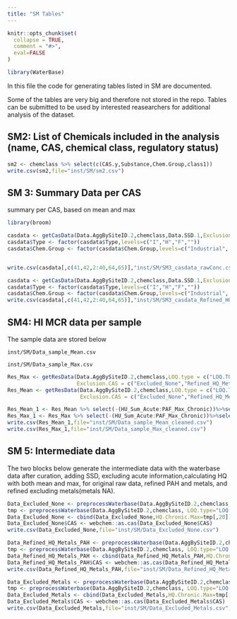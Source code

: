 ```yaml
---
title: "SM Tables"
---
```


```r
knitr::opts_chunk$set(
  collapse = TRUE,
  comment = "#>",
  eval=FALSE
)
```

```r
library(WaterBase)
```

In this file the code for generating tables listed in SM are documented. 

Some of the tables are very big and therefore not stored in the repo. Tables can be submitted to be used by interested reasearchers for additional analysis of the dataset. 

## SM2: List of Chemicals included in the analysis (name, CAS, chemical class, regulatory status)

```r
sm2 <- chemclass %>% select(c(CAS.y,Substance,Chem.Group,class1))
write.csv(sm2,file="inst/SM/sm2.csv")
```


## SM 3: Summary Data per CAS

summary per CAS, based on mean and max

```r
library(broom)

casdata <- getCasData(Data.AggBySiteID.2,chemclass,Data.SSD.1,Exclusion.CAS = "Excluded_None")
casdata$Type <- factor(casdata$Type,levels=c("I","H","F",""))
casdata$Chem.Group <- factor(casdata$Chem.Group,levels=c("Industrial", "Metal", "PAH", "Pest", "Pharma"))


write.csv(casdata[,c(41,42,2:40,64,65)],"inst/SM/SM3_casdata_rawConc.csv")

```


```r

casdata <- getCasData(Data.AggBySiteID.2,chemclass,Data.SSD.1,Exclusion.CAS = "Refined_HQ_Metals_PAH")
casdata$Type <- factor(casdata$Type,levels=c("I","H","F",""))
casdata$Chem.Group <- factor(casdata$Chem.Group,levels=c("Industrial", "Metal", "PAH", "Pest", "Pharma"))
write.csv(casdata[,c(41,42,2:40,64,65)],"inst/SM/SM3_casdata_Refined_HQ_Metals_PAH.csv")
```


## SM4: HI MCR data per sample

The sample data are stored below

```
inst/SM/Data_sample_Mean.csv
```

```
inst/SM/Data_sample_Max.csv
```

```r
Res_Max <- getResData(Data.AggBySiteID.2,chemclass,LOQ.type = c("LOQ.T0","LOQ.T1"),
                      Exclusion.CAS = c("Excluded_None","Refined_HQ_Metals_PAH","Excluded_Metals","Current_Use"),Data.SSD.1=Data.SSD.1,useAllMax=T)
Res_Mean <- getResData(Data.AggBySiteID.2,chemclass,LOQ.type = c("LOQ.T0","LOQ.T1"),
                       Exclusion.CAS = c("Excluded_None","Refined_HQ_Metals_PAH","Excluded_Metals","Current_Use"),Data.SSD.1=Data.SSD.1,useAllMean=T)

Res_Mean_1 <- Res_Mean %>% select(-(HU_Sum_Acute:PAF_Max_Chronic))%>%select(-contains("Acute"))%>%select(-contains("msPAF"))
Res_Max_1 <- Res_Max %>% select(-(HU_Sum_Acute:PAF_Max_Chronic))%>%select(-contains("Acute"))%>%select(-contains("msPAF"))
write.csv(Res_Mean_1,file="inst/SM/Data_sample_Mean_cleaned.csv")
write.csv(Res_Max_1,file="inst/SM/Data_sample_Max_cleaned.csv")

```


 
## SM 5: Intermediate data

The two blocks below generate the intermediate data with the waterbase data after curation, adding SSD, excluding acute information,calculating HQ with both mean and max,  for original raw data, refined PAH and metals, and refined excluding metals(metals NA).


```r
Data_Excluded_None <- preprocessWaterbase(Data.AggBySiteID.2,chemclass, LOQ.type="LOQ.T0",Data.SSD.1 = Data.SSD.1,Exclusion.CAS = "Excluded_None")[,c(1:16,18,20)]%>% rename(HQ.Chronic.Mean=HQ.Chronic)
tmp <- preprocessWaterbase(Data.AggBySiteID.2,chemclass, LOQ.type="LOQ.T0",Data.SSD.1 = Data.SSD.1,Exclusion.CAS = "Excluded_None",useAllMax = T)
Data_Excluded_None <- cbind(Data_Excluded_None,HQ.Chronic.Max=tmp[,20])
Data_Excluded_None$CAS <- webchem::as.cas(Data_Excluded_None$CAS)
write.csv(Data_Excluded_None,file="inst/SM/Data_Excluded_None.csv")
```


```r
Data_Refined_HQ_Metals_PAH <- preprocessWaterbase(Data.AggBySiteID.2,chemclass, LOQ.type="LOQ.T0",Data.SSD.1 = Data.SSD.1,Exclusion.CAS = "Refined_HQ_Metals_PAH")[,c(1:16,18,20)]%>% rename(HQ.Chronic.Mean=HQ.Chronic)
tmp <- preprocessWaterbase(Data.AggBySiteID.2,chemclass, LOQ.type="LOQ.T0",Data.SSD.1 = Data.SSD.1,Exclusion.CAS = "Refined_HQ_Metals_PAH",useAllMax = T)
Data_Refined_HQ_Metals_PAH <- cbind(Data_Refined_HQ_Metals_PAH,HQ.Chronic.Max=tmp[,20])
Data_Refined_HQ_Metals_PAH$CAS <- webchem::as.cas(Data_Refined_HQ_Metals_PAH$CAS)
write.csv(Data_Refined_HQ_Metals_PAH,file="inst/SM/Data_Refined_HQ_Metals_PAH.csv")
```


```r
Data_Excluded_Metals <- preprocessWaterbase(Data.AggBySiteID.2,chemclass, LOQ.type="LOQ.T0",Data.SSD.1 = Data.SSD.1,Exclusion.CAS = "Excluded_Metals")[,c(1:16,18,20)]%>% rename(HQ.Chronic.Mean=HQ.Chronic)
tmp <- preprocessWaterbase(Data.AggBySiteID.2,chemclass, LOQ.type="LOQ.T0",Data.SSD.1 = Data.SSD.1,Exclusion.CAS = "Excluded_Metals",useAllMax = T)
Data_Excluded_Metals <- cbind(Data_Excluded_Metals,HQ.Chronic.Max=tmp[,20])
Data_Excluded_Metals$CAS <- webchem::as.cas(Data_Excluded_Metals$CAS)
write.csv(Data_Excluded_Metals,file="inst/SM/Data_Excluded_Metals.csv")
```


